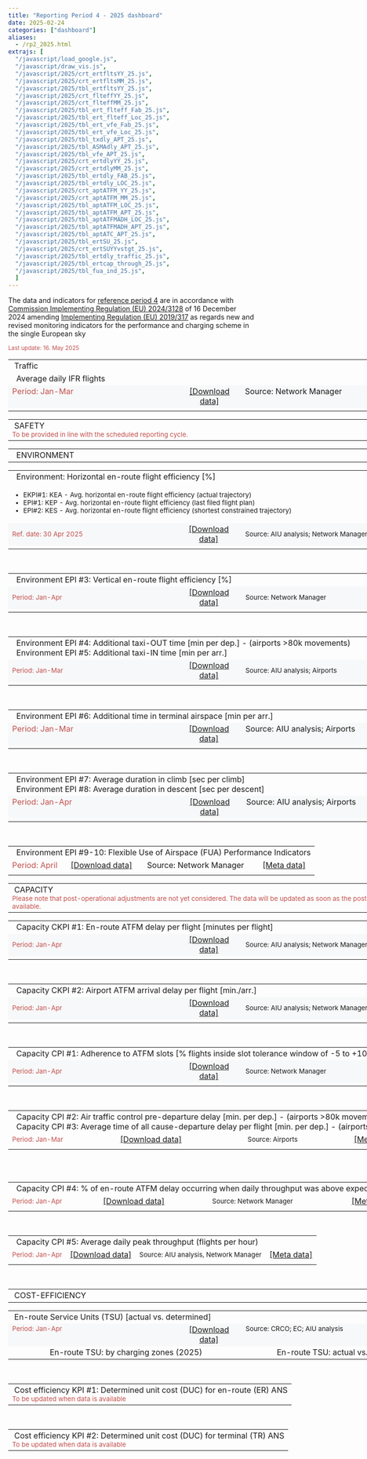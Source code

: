 ```yaml
---
title: "Reporting Period 4 - 2025 dashboard"
date: 2025-02-24
categories: ["dashboard"]
aliases:
  - /rp2_2025.html
extrajs: [
  "/javascript/load_google.js",
  "/javascript/draw_vis.js",
  "/javascript/2025/crt_ertfltsYY_25.js",
  "/javascript/2025/crt_ertfltsMM_25.js",
  "/javascript/2025/tbl_ertfltsYY_25.js",
  "/javascript/2025/crt_flteffYY_25.js",
  "/javascript/2025/crt_flteffMM_25.js",
  "/javascript/2025/tbl_ert_flteff_Fab_25.js",
  "/javascript/2025/tbl_ert_flteff_Loc_25.js",
  "/javascript/2025/tbl_ert_vfe_Fab_25.js",
  "/javascript/2025/tbl_ert_vfe_Loc_25.js",
  "/javascript/2025/tbl_txdly_APT_25.js",
  "/javascript/2025/tbl_ASMAdly_APT_25.js",
  "/javascript/2025/tbl_vfe_APT_25.js",
  "/javascript/2025/crt_ertdlyYY_25.js",
  "/javascript/2025/crt_ertdlyMM_25.js",
  "/javascript/2025/tbl_ertdly_FAB_25.js",
  "/javascript/2025/tbl_ertdly_LOC_25.js",
  "/javascript/2025/crt_aptATFM_YY_25.js",
  "/javascript/2025/crt_aptATFM_MM_25.js",
  "/javascript/2025/tbl_aptATFM_LOC_25.js",
  "/javascript/2025/tbl_aptATFM_APT_25.js",
  "/javascript/2025/tbl_aptATFMADH_LOC_25.js",
  "/javascript/2025/tbl_aptATFMADH_APT_25.js",
  "/javascript/2025/tbl_aptATC_APT_25.js",
  "/javascript/2025/tbl_ertSU_25.js",
  "/javascript/2025/crt_ertSUYYvstgt_25.js",
  "/javascript/2025/tbl_ertdly_traffic_25.js",
  "/javascript/2025/tbl_ertcap_through_25.js",
  "/javascript/2025/tbl_fua_ind_25.js",
  ]
--- 
```

<script type="text/javascript" src="//www.google.com/jsapi"></script>

The data and indicators for [reference period 4][ref4] are in accordance with [Commission Implementing Regulation (EU) 2024/3128][no3128_2024] of 16 December 2024 amending [Implementing Regulation (EU) 2019/317][no317_2019] as regards new and revised monitoring indicators for the performance and charging scheme in the single European sky

<small><span style="color:#C0504D;">Last update: 16. May 2025 </small></span>

<!-- TRAFFIC -->
<table style="text-align: left; width: 950px;" border="0" cellpadding="2" cellspacing="2">
  <tbody>
    <tr>
      <td colspan="4" style="width: 100%;">
        <div class="head2">&nbsp;Traffic</div>
      </td>
    </tr>
    <tr>
      <td colspan="4">
        <div class="head3">&nbsp; Average daily IFR flights</div>
      </td>
    </tr>
    <tr>
      <td style="width: 350px; text-align: left; background-color:#f7f8f9; vertical-align: top;" class="data-period">
        <span style="color:#C0504D;">Period: Jan-Mar</span>
      </td>
      <td style="width: 120px; text-align: center; background-color:#f7f8f9; vertical-align: top;">
        <span style="color: rgb(102, 102, 102);">
          <a href="https://docs.google.com/spreadsheets/d/1bv0JKmjdHkIReX8dU0C0cuegcCtp2t9Pmvi4lV81824/edit?usp=sharing&hl=en_GB" target="_blank">[Download data]</a>
        </span>
      </td>
      <td style="width: 350px; text-align: left; background-color:#f7f8f9; vertical-align: top;" class="data-source">
        Source: Network Manager
      </td>
      <td style="width: 120px; text-align: center; background-color:#f7f8f9; vertical-align: top;">
        <span style="color: rgb(102, 102, 102);">
          <a href='{{< relref "/metadata/minutes-of-en-route-atfm-delay-per-flight.Rmd" >}}' target="_blank">[Meta data]</a>
        </span>
      </td>
    </tr>
    <tr>
      <td colspan="2" style="width: 475px; vertical-align: top;">
        <div id="crt_cap_ert_YY"></div>
        <div style="float: left;" id="crt_ertfltsYY_25"></div>
        <div style="float: left;" id="crt_ertfltsMM_25"></div>
      </td>
      <td colspan="2" style="width: 475px; vertical-align: top;">
        <div id="tbl_ertfltsYY_25"></div>
      </td>
    </tr>
  </tbody>
</table>

<!-- SAFETY -->
<table style="text-align: left; width: 950px;" border="0" cellpadding="2" cellspacing="2">
  <tbody>
    <tr>
      <td colspan="4" style="width: 950px;">
        <div class="head2">&nbsp;SAFETY</div>
        <span style="color:#C0504D;">
          <small>To be provided in line with the scheduled reporting cycle.</small>
        </span>
      </td>
    </tr>
  </tbody>
</table>

<!-- ENVIRONMENT -->
<table style="width: 950px; text-align: left;" border="0" cellpadding="2" cellspacing="2">
  <tbody>
    <tr>
      <td colspan="4" style="width: 950px;">
        <div class="head2">&nbsp; ENVIRONMENT</div>
      </td>
    </tr>
  </tbody>
</table>

<!-- Horizontal en-route flight efficiency -->
<table style="width: 950px;" border="0" cellpadding="1" cellspacing="1">
  <tbody>
    <tr>
      <td colspan="4"><div class="head3">&nbsp; Environment: Horizontal en-route flight efficiency [%]</div></td>
    </tr>
    <tr>
      <td colspan="4">
        <small>
          <ul>
            <li>EKPI#1: KEA - Avg. horizontal en-route flight efficiency (actual trajectory)</li>
            <li>EPI#1: KEP - Avg. horizontal en-route flight efficiency (last filed flight plan)</li>
            <li>EPI#2: KES - Avg. horizontal en-route flight efficiency (shortest constrained trajectory)</li>
          </ul>
        </small>
      </td>
    </tr>
    <tr>
      <td style="width: 350px; background-color: #f7f8f9;">
       <small><span style="color: #C0504D;">Ref. date: 30 Apr 2025</span></small>
      </td>
      <td style="width: 120px; text-align: center; background-color: #f7f8f9;">
        <a href="https://docs.google.com/spreadsheets/d/1Ch-Oq_QXg80e68whlkzYhMjEUjjITioVp5QZ8OU7cio/edit?usp=sharing" target="_blank">[Download data]</a>
      </td>
      <td style="width: 350px; background-color: #f7f8f9;">
       <small>Source: AIU analysis; Network Manager</small>
      </td>
      <td style="width: 120px; text-align: center; background-color:#f7f8f9; vertical-align: top;">
        <span style="color: rgb(102, 102, 102);">
          <a href='{{< relref "/metadata/average-horizontal-en-route-inefficiency.Rmd" >}}' target="_blank">[Meta data]</a>
        </span>
      </td>
    </tr>
    <tr>
      <td colspan="2" style="width: 475px;">
        <div id="crt_flteffYY_25"></div>
        <div id="tbl_ert_flteff_Fab_25"></div>
      </td>
      <td colspan="2" style="width: 475px;">
        <div id="crt_flteffMM_25"></div>
        <div id="tbl_ert_flteff_Loc_25"></div>
      </td>
    </tr>
  </tbody>
</table>
<br>
<!-- Vertical en-route flight efficiency -->
<table style="width: 950px;" border="0" cellpadding="1" cellspacing="1">
  <tbody>
    <tr>
      <td colspan="4">
        <div class="head3">&nbsp; Environment EPI #3: Vertical en-route flight efficiency [%]</div>
      </td>
    </tr>
    <!-- <tr>
      <td colspan="4">
        <span style="color: #C0504D;"><small>Data not yet available. This section will be updated as soon as the data is available.</small></span>
      </td>
    </tr>-->
    <tr>
      <td style="width: 350px; background-color: #f7f8f9;">
       <small> <span style="color: #C0504D;">Period: Jan-Apr</span></small>
      </td>
      <td style="width: 120px; text-align: center; background-color: #f7f8f9;">
        <a href="https://docs.google.com/spreadsheets/d/1HdUEKr9LxgJXSzittN2RrfCMTn1isbrneyB86LgCLv0/edit?usp=sharing" target="_blank">[Download data]</a>
      </td>
      <td style="width: 350px; background-color: #f7f8f9;">
       <small>Source: Network Manager</small>
      </td>
      <td style="width: 120px; text-align: center; background-color:#f7f8f9; vertical-align: top;">
        <span style="color: rgb(102, 102, 102);">
          <a href='{{< relref "/metadata/vertical-ert-flight-efficiency.Rmd" >}}' target="_blank">[Meta data]</a>
        </span>
      </td>
    </tr>
    <tr>
      <td colspan="2" style="width: 475px;">
        <div id="tbl_ert_vfe_Fab_25"></div>
      </td>
      <td colspan="2" style="width: 475px;">
        <div id="tbl_ert_vfe_Loc_25"></div>
      </td>
    </tr>
  </tbody>
</table>
<br>
<!-- Additional Taxi Times -->
<table style="width: 950px;" border="0" cellpadding="1" cellspacing="1">
  <tbody>
    <tr>
      <td colspan="4">
        <div class="head3">&nbsp; Environment EPI #4: Additional taxi-OUT time [min per dep.] - (airports >80k movements)</div>
        <div class="head3">&nbsp; Environment EPI #5: Additional taxi-IN time [min per arr.]</div>
      </td>
    </tr>
    <!--<tr>
      <td colspan="4">
        <span style="color: #C0504D;"><small>Data not yet available. This section will be updated with January data in the March release.</small></span>
      </td>
    </tr>-->
    <tr>
      <td style="width: 350px; background-color: #f7f8f9;">
        <span style="color: #C0504D;"><small>Period: Jan-Mar</small></span>
      </td>
      <td style="width: 120px; text-align: center; background-color: #f7f8f9;">
        <a href="https://docs.google.com/spreadsheets/d/1ROGELPrzaLOfXdVET0zfAYJZKzWNFfV3YayJ75LVido/edit?usp=sharing" target="_blank">[Download data]</a>
      </td>
      <td style="width: 350px; background-color: #f7f8f9;">
        <small>Source: AIU analysis; Airports</small>
      </td>
      <td style="width: 120px; text-align: center; background-color:#f7f8f9; vertical-align: top;">
        <span style="color: rgb(102, 102, 102);">
          <a href='{{< relref "/metadata/additional-taxi-out-time.Rmd" >}}' target="_blank">[Meta data]</a>
        </span>
      </td>
    </tr>
    <tr>
      <td colspan="4"><div id="tbl_txdly_APT_25"></div></td>
    </tr>
  </tbody>
</table>
<br>
<!-- Additional ASMA Time -->
<table style="width: 950px;" border="0" cellpadding="1" cellspacing="1">
  <tbody>
    <tr>
      <td colspan="4">
        <div class="head3">&nbsp; Environment EPI #6: Additional time in terminal airspace [min per arr.]</div>
      </td>
    </tr>
    <!-- <tr>
      <td colspan="4">
        <span style="color: #C0504D;"><small>Data not yet available. This section will be updated with January data in the March release.</small></span>
      </td>
    </tr>-->
     <tr>
      <td style="width: 350px; text-align: left; background-color: #f7f8f9; vertical-align: top;" class="data-period">
        <span style="color: #C0504D;">Period: Jan-Mar</span>
      </td>
      <td style="width: 120px; text-align: center; background-color: #f7f8f9; vertical-align: top;">
        <span style="color: rgb(102, 102, 102);">
          <a href="https://docs.google.com/spreadsheets/d/1xYSbFm6YnW9OxPZEGPZbKqb4p0L_cyd7RhhrHMHFykA/edit?usp=sharing&hl=en_GB" 
             target="_blank" rel="noopener noreferrer">
            [Download data]
          </a>
        </span>
      </td>
      <td style="width: 350px; text-align: left; background-color: #f7f8f9; vertical-align: top;" class="data-source">
        Source: AIU analysis; Airports
      </td>
       <td style="width: 120px; text-align: center; background-color:#f7f8f9; vertical-align: top;">
        <span style="color: rgb(102, 102, 102);">
          <a href='{{< relref "/metadata/additional-asma-time.html" >}}' target="_blank">[Meta data]</a>
        </span>
      </td>
    </tr>  
    <tr>
      <td colspan="4" style="vertical-align: top;">
        <div id="tbl_ASMAdly_APT_25"></div>
      </td>
    </tr>
  </tbody>
</table>
<br>
<!-- Average duration in climb and descent -->
<table style="width: 950px;" border="0" cellpadding="1" cellspacing="1">
  <tbody>
    <tr>
      <td colspan="4">
        <div class="head3">&nbsp; Environment EPI #7: Average duration in climb [sec per climb]</div>
        <div class="head3">&nbsp; Environment EPI #8: Average duration in descent [sec per descent]</div>
      </td>
    </tr>
    <!-- <tr>
      <td colspan="4">
        <span style="color: #C0504D;"><small>Data not yet available. This section will be updated with January data in the March release.</small></span>
      </td>
    </tr>-->
     <tr>
      <td style="width: 350px; text-align: left; background-color: #f7f8f9; vertical-align: top;" class="data-period">
        <span style="color: #C0504D;">Period: Jan-Apr</span>
      </td>
      <td style="width: 120px; text-align: center; background-color: #f7f8f9; vertical-align: top;">
        <span style="color: rgb(102, 102, 102);">
          <a href="https://docs.google.com/spreadsheets/d/10dsEYkhwpoXmoZfnnoPq0nNYOFqoDaBHTeP6AdZv3oI/edit?usp=sharing&hl=en_GB" 
             target="_blank" rel="noopener noreferrer">
            [Download data]
          </a>
        </span>
      </td>
      <td style="width: 350px; text-align: left; background-color: #f7f8f9; vertical-align: top;" class="data-source">
        Source: AIU analysis; Airports
      </td>
       <td style="width: 120px; text-align: center; background-color:#f7f8f9; vertical-align: top;">
        <span style="color: rgb(102, 102, 102);">
          
        </span>
      </td>
    </tr>  
    <tr>
      <td colspan="4" style="vertical-align: top;">
        <div id="tbl_vfe_APT_25"></div>
      </td>
    </tr>
  </tbody>
</table>
<br>
<!-- Effective Use of Reserved Airspace -->
<table style="width: 950px;" border="0" cellpadding="1" cellspacing="1">
  <tbody>
  <tr>
    <td colspan="4">
        <div class="head3">&nbsp; Environment EPI #9-10: Flexible Use of Airspace (FUA) Performance Indicators</div>
    </td>
  </tr>  
  <tr>
    <td class="data-period">
        <span style="color:#C0504D;">Period: April</span>
    </td>
    <td class="text-center">
        <a href="https://docs.google.com/spreadsheets/d/1ATwDWgNk96VciFLbMjwJcnivB-u8NQGKNGKOJ19JNOY/edit?usp=sharing&hl=en_GB" target="_blank">[Download data]</a>
    </td>
    <td class="data-source">
        Source: Network Manager
    </td>
    <td class="text-center">
        <a href='{{< relref "/metadata/fua-env-ind.Rmd" >}}' target="_blank">[Meta data]</a>
    </td>
  </tr>
  <tr>
    <td colspan="4">
       <div id="tbl_fua_ind_25"></div>
    </td>
  </tr> 
    
    
   <!--<tr>
      <td colspan="4">
        <div class="head3">&nbsp; Environment EPI #9: Effective use of reserved or segregated airspace</div>
      </td>
    </tr>
    <tr>
      <td colspan="4">
        <span style="color: #C0504D;"><small>Data not yet available. This section will be updated as soon as the data is available.</small></span>
      </td>
    </tr>
    <tr>
      <td colspan="4">
        <div class="head3">&nbsp;  Environment EPI #10: Rate of planning via available airspace structures (reserved or seg. and CDRs)</div>
      </td>
    </tr>
    <tr>
      <td colspan="4">
        <span style="color: #C0504D;"><small>Data not yet available. This section will be updated as soon as the data is available.</small></span>
      </td>
    </tr>
    <tr>
      <td colspan="4">
        <div class="head3">&nbsp;  Environment EPI #11: Rate of using available airspace structures (reserved or segregated and CDRs)</div>
      </td>
    </tr>
    <tr>
      <td colspan="4">
        <span style="color: #C0504D;"><small>Data not yet available. This section will be updated as soon as the data is available.</small></span>
      </td>
    </tr>-->
  
  
  </tbody>
</table>

<!-- CAPACITY -->
<table style="text-align: left; width: 950px;" border="0" cellpadding="2" cellspacing="2">
  <tbody>
    <tr>
      <td colspan="4" style="width: 950px;">
        <div class="head2">&nbsp;CAPACITY</div>
        <small><span style="color:#C0504D;">Please note that post-operational adjustments are not yet considered. The data will be updated as soon as the post-operational results are available.</span></small>
      </td>
    </tr>
  </tbody>
</table>

<!-- EN-ROUTE ATFM DELAYS -->
<table style="width: 950px;" border="0" cellpadding="1" cellspacing="1">
  <tbody>
    <tr>
      <td colspan="4"><div class="head3">&nbsp; Capacity CKPI #1: En-route ATFM delay per flight [minutes per flight]</div></td>
    </tr>
    <tr>
      <td style="width: 350px; background-color:#f7f8f9;">
      <small><span style="color:#C0504D;">Period: Jan-Apr</span></small>
      </td>
      <td style="width: 120px; text-align: center; background-color:#f7f8f9;">
        <a href="https://docs.google.com/spreadsheets/d/1NDSxffNa1ThJVHhle3V0FD1CkUGktuYATlEsWuwETLk/edit?usp=sharing" target="_blank">[Download data]</a>
      </td>
      <td style="width: 350px; background-color:#f7f8f9;">
      <small>Source: AIU analysis; Network Manager</small>
      </td>
      <td style="width: 120px; text-align: center; background-color:#f7f8f9; vertical-align: top;">
        <span style="color: rgb(102, 102, 102);">
          <a href='{{< relref "/metadata/minutes-of-en-route-atfm-delay-per-flight.Rmd" >}}' target="_blank">[Meta data]</a>
        </span>
      </td>
    </tr>
    <tr>
      <td colspan="2" style="width: 475px;">
        <div id="crt_ertdlyYY_25"></div>
        <div id="tbl_ertdly_FAB_25"></div>
      </td>
      <td colspan="2" style="width: 475px;">
        <div id="crt_ertdlyMM_25"></div>
        <div id="tbl_ertdly_LOC_25"></div>
      </td>
    </tr>
  </tbody>
</table>
<br>
<!-- AIRPORT ATFM ARRIVAL DELAYS -->
<table style="width: 950px;" border="0" cellpadding="1" cellspacing="1">
  <tbody>
    <tr>
      <td colspan="4"><div class="head3">&nbsp; Capacity CKPI #2: Airport ATFM arrival delay per flight [min./arr.]</div></td>
    </tr>
    <tr>
      <td style="width: 350px; background-color:#f7f8f9;">
      <small><span style="color:#C0504D;">Period: Jan-Apr</span></small>
      </td>
      <td style="width: 120px; text-align: center; background-color:#f7f8f9;">
        <a href="https://docs.google.com/spreadsheets/d/1usbyVSkJ8EmHqSGIRuE77dtVGZlYQIqHk4LDC_ilgjk/edit?usp=sharing" target="_blank">[Download data]</a>
      </td>
      <td style="width: 350px; background-color:#f7f8f9;">
       <small>Source: AIU analysis; Network Manager</small>
      </td>
      <td style="width: 120px; text-align: center; background-color:#f7f8f9; vertical-align: top;">
        <span style="color: rgb(102, 102, 102);">
          <a href='{{< relref "/metadata/airport-atfm-delay.Rmd" >}}' target="_blank">[Meta data]</a>
        </span>
      </td>
    </tr>
    <tr>
      <td colspan="2" style="width: 475px;">
        <div id="crt_aptATFM_YY_25"></div>
        <div id="tbl_aptATFM_LOC_25"></div>
      </td>
      <td colspan="2" style="width: 475px;">
        <div id="crt_aptATFM_MM_25"></div>
        <div id="tbl_aptATFM_APT_25"></div>
      </td>
    </tr>
  </tbody>
</table>
<br>
<!-- ADHERENCE TO ATFM SLOTS -->
<table style="width: 950px;" border="0" cellpadding="1" cellspacing="1">
  <tbody>
    <tr>
      <td colspan="4"><div class="head3">&nbsp; Capacity CPI #1: Adherence to ATFM slots [% flights inside slot tolerance window of -5 to +10 min.]</div></td>
    </tr>
    <tr>
      <td style="width: 350px; background-color:#f7f8f9;">
       <small><span style="color:#C0504D;">Period: Jan-Apr</span></small>
      </td>
      <td style="width: 120px; text-align: center; background-color:#f7f8f9;">
        <a href="https://docs.google.com/spreadsheets/d/1fxDYdys2kG17isUrAvGyMr3_78HH5V0lTHX6lAF9nzA/edit?usp=sharing" target="_blank">[Download data]</a>
      </td>
      <td style="width: 350px; background-color:#f7f8f9;">
      <small>Source: Network Manager</small>
      </td>
        <td style="width: 120px; text-align: center; background-color:#f7f8f9; vertical-align: top;">
        <span style="color: rgb(102, 102, 102);">
          <a href='{{< relref "/metadata/atfm-slot-adherence.Rmd" >}}' target="_blank">[Meta data]</a>
        </span>
      </td>
    </tr>
    <tr>
      <td colspan="2" style="width: 475px;">
        <div id="tbl_aptATFMADH_LOC_25"></div>
      </td>
      <td colspan="2" style="width: 475px;">
        <div id="tbl_aptATFMADH_APT_25"></div>
      </td>
    </tr>
  </tbody>
</table>
<br>
<!-- ATC PRE DEPARTURE DELAYS -->
<table style="width: 950px;" border="0" cellpadding="1" cellspacing="1">
  <tbody> 
  <tr>
    <td colspan="4">
        <div class="head3">&nbsp; Capacity CPI #2: Air traffic control pre-departure delay [min. per dep.] - (airports >80k movements)</div>
        <div class="head3">&nbsp; Capacity CPI #3: Average time of all cause-departure delay per flight [min. per dep.] - (airports >80k movements)</div>
    </td>
  </tr>
 <!--<tr>
      <td colspan="4">
        <span style="color: #C0504D;"><small>Data not yet available. This section will be updated with January data in the March release.</small></span>
      </td>
  </tr>-->
  <tr>
    <td class="data-period">
      <small><span style="color:#C0504D;">Period: Jan-Mar</span></small>
    </td>
    <td class="text-center">
        <a href="https://docs.google.com/spreadsheets/d/1fqcZbJZEoRuVoeLW0r85NymSIYglazOTv5B-wNHwEq8/edit?usp=sharing&hl=en_GB" target="_blank">[Download data]</a>
    </td>
    <td class="data-source">
      <small>Source: Airports</small>
    </td>
    <td class="text-center">
        <a href='{{< relref "/metadata/atc-pre-departure-delay.md" >}}' target="_blank">[Meta data]</a>
    </td>
  </tr>
  <tr>
    <td colspan="4">
       <div id="tbl_aptATC_APT_25"></div>
    </td>
  </tr>
</tbody>
</table>
<br>
<!-- % OF EN-ROUTE ATFM DELAY WHEN TRAFFIC WAS HIGHER -->
<table style="width: 950px;" border="0" cellpadding="1" cellspacing="1">
  <tbody>
    <tr>
      <td colspan="4"><div class="head3">&nbsp; Capacity CPI #4: % of en-route ATFM delay occurring when daily throughput was above expected daily traffic</div></td>
    </tr>
      <!--<tr>
      <td colspan="4" style="width: 950px;">
        <small><span style="color:#C0504D;">Data not yet available. The section will be updated as soon as the data is available.</span></small>
      </td>
      </tr>-->    
    <tr>
    <td class="data-period">
      <small><span style="color:#C0504D;">Period: Jan-Apr</span></small>
    </td>
    <td class="text-center">
        <a href="https://docs.google.com/spreadsheets/d/1dkm_e496ko6SRHt0m4yG01R3VqUb6yAxjQtBlDVU9_s/edit?usp=sharing&hl=en_GB" target="_blank">[Download data]</a>
    </td>
    <td class="data-source">
     <small>Source: Network Manager</small>
    </td>
    <td class="text-center">
        <a href='{{< relref "/metadata/ert-dly-traffic.Rmd" >}}' target="_blank">[Meta data]</a>
    </td>
  </tr>
  <tr>
    <td colspan="4">
       <div id="tbl_ertdly_traffic_25"></div>
    </td>
  </tr>
  </tbody>
</table>
<br>
<!-- ANNUAL WEIGHTED AVG THROUGHPUT -->
<table style="width: 950px;" border="0" cellpadding="1" cellspacing="1">
  <tbody>
    <tr>
      <td colspan="4"><div class="head3">&nbsp; Capacity CPI #5: Average daily peak throughput (flights per hour)</div></td>
    </tr>
    <!--<tr>
      <td colspan="4" style="width: 950px;">
        <small><span style="color:#C0504D;">Data not yet available. The section will be updated as soon as the data is available.</span></small>
      </td>
    </tr>-->
    <tr>
    <td class="data-period">
       <small><span style="color:#C0504D;">Period: Jan-Apr</span></small>
    </td>
    <td class="text-center">
        <a href="https://docs.google.com/spreadsheets/d/18Ebt95Z-p3NVksOP0iMgcOEE_sZvkziqmldGW5pJBUg/edit?usp=sharing&hl=en_GB" target="_blank">[Download data]</a>
    </td>
    <td class="data-source">
      <small>Source: AIU analysis, Network Manager</small>
    </td>
    <td class="text-center">
        <a href='{{< relref "/metadata/ert-cap-through.Rmd" >}}' target="_blank">[Meta data]</a>
    </td>
  </tr>
  <tr>
    <td colspan="4">
       <div id="tbl_ertcap_through_25"></div>
    </td>
  </tr>
  </tbody>
</table>
<br>
<!-- COST-EFFICIENCY -->
<table style="text-align: left; width: 950px;" border="0" cellpadding="2" cellspacing="2">
  <tbody>
    <tr>
      <td colspan="4" style="width: 950px;">
        <div class="head2">&nbsp;COST-EFFICIENCY</div>
      </td>
    </tr>
  </tbody>
</table>

<!-- EN-ROUTE SERVICE UNITS -->
<table style="width: 950px;" border="0" cellpadding="1" cellspacing="1">
  <tbody>
    <tr>
      <td colspan="4">
        <div class="head3">&nbsp;En-route Service Units (TSU) [actual vs. determined]</div>
      </td>
    </tr>
    <tr>
      <td style="width: 350px; text-align: left; background-color:#f7f8f9; vertical-align: top;">
       <small><span style="color:#C0504D;">Period: Jan-Apr</span></small>
      </td>
      <td style="width: 120px; text-align: center; background-color:#f7f8f9; vertical-align: top;">
        <span style="color: rgb(102, 102, 102);">
          <a href="https://docs.google.com/spreadsheets/d/1LnAk9gsSpnLanqkTxmtmclosDxfMrexYDmp949zt8kQ/edit?usp=sharing" target="_blank">[Download data]</a>
        </span>
      </td>
      <td style="width: 350px; text-align: left; background-color:#f7f8f9; vertical-align: top;">
       <small>Source: CRCO; EC; AIU analysis</small>
      </td>
      <td style="width: 120px; text-align: center; background-color:#f7f8f9; vertical-align: top;"></td>
    </tr>
    <tr>
      <td colspan="2" style="width: 475px; text-align: center; vertical-align: top;">
        <div class="head4">&nbsp;En-route TSU: by charging zones (2025)</div>
        <div id="tbl_ertSU_25"></div>
      </td>
      <td colspan="2" style="width: 475px; text-align: center; vertical-align: top;">
        <div class="head4">&nbsp;En-route TSU: actual vs. determined (2025)</div>
        <div id="crt_ertSUYYvstgt_25"></div>
      </td>
    </tr>
  </tbody>
</table>
<br>
<!-- DETERMINED UNIT COSTS FOR EN ROUTE ANS -->
<table style="text-align: left; width: 950px;" border="0" cellpadding="1" cellspacing="1">
  <tbody>
    <tr>
      <td colspan="4">
        <div class="head3">&nbsp;Cost efficiency KPI #1: Determined unit cost (DUC) for en-route (ER) ANS</div>
        <span style="color:#C0504D;"><small>To be updated when data is available</small></span>
      </td>
    </tr>
  </tbody>
</table>
<br>
<!-- DETERMINED UNIT COSTS FOR TERMINAL ANS -->
<table style="text-align: left; width: 950px;" border="0" cellpadding="2" cellspacing="2">
  <tbody>
    <tr>
      <td colspan="4">
        <div class="head3">&nbsp;Cost efficiency KPI #2: Determined unit cost (DUC) for terminal (TR) ANS</div>
        <span style="color:#C0504D;"><small>To be updated when data is available</small></span>
      </td>
    </tr>
  </tbody>
</table>
  </tbody>
</table>

<script src="//d3js.org/d3.v3.min.js" type="text/javascript"></script>
<script type="text/javascript" src="https://pym.nprapps.org/pym.v1.min.js"></script>


[no317_2019]: https://eur-lex.europa.eu/legal-content/EN/TXT/?uri=uriserv:OJ.L_.2019.056.01.0001.01.ENG "IR 317/2019"
[no3128_2024]: https://eur-lex.europa.eu/legal-content/EN/TXT/?uri=CELEX:32024R3128
[ref4]: ../../metadata/rp4/ "Reference Period 4"